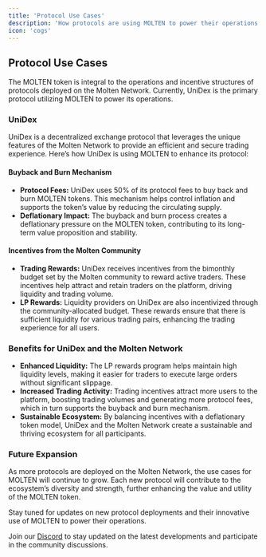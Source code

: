 ```yaml
---
title: 'Protocol Use Cases'
description: 'How protocols are using MOLTEN to power their operations'
icon: 'cogs'
---
```


## Protocol Use Cases

The MOLTEN token is integral to the operations and incentive structures of protocols deployed on the Molten Network. Currently, UniDex is the primary protocol utilizing MOLTEN to power its operations.

### UniDex

UniDex is a decentralized exchange protocol that leverages the unique features of the Molten Network to provide an efficient and secure trading experience. Here’s how UniDex is using MOLTEN to enhance its protocol:

#### Buyback and Burn Mechanism

- **Protocol Fees:** UniDex uses 50% of its protocol fees to buy back and burn MOLTEN tokens. This mechanism helps control inflation and supports the token’s value by reducing the circulating supply.
- **Deflationary Impact:** The buyback and burn process creates a deflationary pressure on the MOLTEN token, contributing to its long-term value proposition and stability.

#### Incentives from the Molten Community

- **Trading Rewards:** UniDex receives incentives from the bimonthly budget set by the Molten community to reward active traders. These incentives help attract and retain traders on the platform, driving liquidity and trading volume.
- **LP Rewards:** Liquidity providers on UniDex are also incentivized through the community-allocated budget. These rewards ensure that there is sufficient liquidity for various trading pairs, enhancing the trading experience for all users.

### Benefits for UniDex and the Molten Network

- **Enhanced Liquidity:** The LP rewards program helps maintain high liquidity levels, making it easier for traders to execute large orders without significant slippage.
- **Increased Trading Activity:** Trading incentives attract more users to the platform, boosting trading volumes and generating more protocol fees, which in turn supports the buyback and burn mechanism.
- **Sustainable Ecosystem:** By balancing incentives with a deflationary token model, UniDex and the Molten Network create a sustainable and thriving ecosystem for all participants.

### Future Expansion

As more protocols are deployed on the Molten Network, the use cases for MOLTEN will continue to grow. Each new protocol will contribute to the ecosystem’s diversity and strength, further enhancing the value and utility of the MOLTEN token.

Stay tuned for updates on new protocol deployments and their innovative use of MOLTEN to power their operations.

Join our [Discord](https://discord.gg/YACsZnuqC9) to stay updated on the latest developments and participate in the community discussions.

